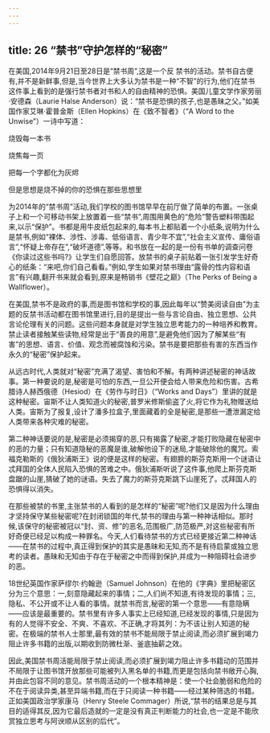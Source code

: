 ```yaml
---
---
---
```

title: 26 “禁书”守护怎样的“秘密”
---



在美国,2014年9月21日至28日是“禁书周”,这是一个反 禁书的活动。禁书自古便有,并不是新鲜事,但是,当今世界上大多认为禁书是一种“不智”的行为,他们在禁书这件事上看到的是强行禁书者对书和人的自由精神的恐惧。美国儿童文学作家劳丽·安德森（Laurie Halse Anderson）说：“禁书是恐惧的孩子,也是愚昧之父。”如美国作家艾琳·霍普金斯（Ellen Hopkins）在《致不智者》（“A Word to the Unwise”）一诗中写道：

烧毁每一本书

烧焦每一页

把每一个字都化为灰烬

但是思想是烧不掉的你的恐惧在那些思想里

为2014年的“禁书周”活动,我们学校的图书馆早早在前厅做了简单的布置。一张桌子上和一个可移动书架上放置着一些“禁书”,周围用黄色的“危险”警告塑料带围起来,以示“保护”。书都是用牛皮纸包起来的,每本书上都贴着一个小纸条,说明为什么是禁书,例如“裸体、涉性、涉毒、低俗语言、青少年不宜”,“社会主义宣传、庸俗语言”,“怀疑上帝存在”,“破坏道德”,等等。和书放在一起的是一份有书单的调查问卷《你读过这些书吗?》让学生们自愿回答。放禁书的桌子前贴着一张引发学生好奇心的纸条：“来吧,你们自己看看。”例如,学生如果对禁书理由“露骨的性内容和语言”有兴趣,翻开书来就会看到,原来是畅销书《壁花之巅》（The Perks of Being a Wallflower）。

在美国,禁书不是政府的事,而是图书馆和学校的事,因此每年以“赞美阅读自由”为主题的反禁书活动都在图书馆里进行,目的是提出一些与言论自由、独立思想、公共言论伦理有关的问题。这些问题本身就是对学生独立思考能力的一种培养和教育。禁止读者接触某些读物,经常是出于“善良的用意”,是避免他们因为了解某些“有害”的思想、语言、价值、观念而被腐蚀和污染。禁书是要把那些有害的东西当作永久的“秘密”保护起来。

从远古时代,人类就对“秘密”充满了渴望、害怕和不解。有两种讲述秘密的神话故事。第一种要说的是,秘密是可怕的东西,一旦公开便会给人带来危险和伤害。古希腊诗人赫西俄德（Hesiod）在《劳作与时日》（“Works and Days”）里讲的就是这种秘密。宙斯不让人类知道火的秘密,普罗米修斯偷盗了火,将它作为礼物赠送给人类。宙斯为了报复,设计了潘多拉盒子,里面藏着的全是秘密,是那些一遭泄漏定给人类带来各种灾难的秘密。

第二种神话要说的是,秘密是必须揭穿的恶,只有揭露了秘密,才能打败隐藏在秘密中的恶的力量；只有知道隐秘的恶魔是谁,破解他设下的迷局,才能破除他的魔咒。索福克勒斯的《俄狄浦斯王》说的便是这样的秘密。有翅膀的斯芬克斯用一个谜语让忒拜国的全体人民陷入恐惧的苦难之中。俄狄浦斯听说了这件事,他爬上斯芬克斯盘踞的山崖,猜破了她的谜语。失去了魔力的斯芬克斯跳下山崖死了。忒拜国人的恐惧得以消失。

在那些被禁的书里,主张禁书的人看到的是怎样的“秘密”呢?他们又是因为什么理由才坚持保守某些秘密呢?在封闭锁国的年代,禁书的理由与第一种神话相似。那时候,该保守的秘密被冠以“封、资、修”的恶名,范围极广,防范极严,对这些秘密有所好奇便已经足以构成一种罪名。今天,人们看待禁书的方式已经更接近第二种神话——在禁书的过程中,真正得到保护的其实是愚昧和无知,而不是有待启蒙或独立思考的读者。愚昧和无知由于存在于秘密之中而得到保护,并成为一种阻碍社会进步的恶。

18世纪英国作家萨缪尔·约翰逊（Samuel Johnson）在他的《字典》里把秘密区分为三个意思：一,刻意隐藏起来的事情；二,人们尚不知道,有待发现的事情；三,隐私、不公开或不让人看的事情。就禁书而言,秘密的第一个意思——有意隐瞒——应该是最重要的。禁书里有许多人事实上已经知道,已经发现的事情,只是因为有的人觉得不安全、不爽、不喜欢、不正确,才将其列：为不该让别人知道的秘密。在极端的禁书人士那里,最有效的禁书不能局限于禁止阅读,而必须扩展到竭力阻止许多书籍的出版,以期收到防微杜渐、釜底抽薪之效。

因此,美国禁书周活能局限于禁止阅读,而必须扩展到竭力阻止许多书籍动的范围并不局限于让图书馆开放那些可能被列入黑名单的书籍,而更是包括向禁书敞开心胸,并由此包容不同的意见。禁书周活动的一个根本精神是：使一个社会脆弱和危险的不在于阅读异类,甚至异端书籍,而在于只阅读一种书籍——经过某种筛选的书籍。正如美国政治学家康马（Henry Steele Commager）所说,“禁书的结果总是与其目的适得其反,因为它最后造就的一定是没有真正判断能力的社会,也一定是不能欣赏独立思考与阿谀顺从区别的后代”。